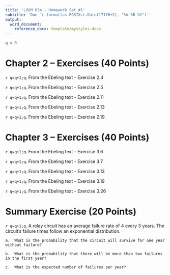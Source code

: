 ```yaml
---
title: 'LOGM 634 - Homework Set #1'
subtitle: 'Due `r format(as.POSIXct.Date(17176+2), "%d %B %Y")`'
output:
  word_document:
    reference_docx: template/mystyles.docx
---
```


```r
q = 0
```

# Chapter 2 – Exercises (40 Points)

`r q=q+1;q`. From the Ebeling text - Exercise 2.4

`r q=q+1;q`. From the Ebeling text - Exercise 2.5

`r q=q+1;q`. From the Ebeling text - Exercise 2.11

`r q=q+1;q`. From the Ebeling text - Exercise 2.13

`r q=q+1;q`. From the Ebeling text - Exercise 2.19

# Chapter 3 – Exercises (40 Points)

`r q=q+1;q`. From the Ebeling text - Exercise 3.6

`r q=q+1;q`. From the Ebeling text - Exercise 3.7

`r q=q+1;q`. From the Ebeling text - Exercise 3.13

`r q=q+1;q`. From the Ebeling text - Exercise 3.19

`r q=q+1;q`. From the Ebeling text - Exercise 3.26

# Summary Exercise (20 Points)

`r q=q+1;q`. A relay circuit has an average failure rate of 4 every 3 years.  The circuit’s failure times follow an exponential distribution.

    a.	What is the probability that the circuit will survive for one year without failure?

    b.	What is the probability that there will be more than two failures in the first year?

    c.	What is the expected number of failures per year?
